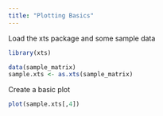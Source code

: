 ```yaml
---
title: "Plotting Basics"
---
```


Load the xts package and some sample data
```r
library(xts)

data(sample_matrix)
sample.xts <- as.xts(sample_matrix)
```

Create a basic plot
```r
plot(sample.xts[,4])
```

<!--
TODO
- lines
- points
- event lines
- legend
- panels
- multi.panel
- small multiples
-->
